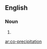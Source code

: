 ==English==

===Noun===
{{en-noun}}

# {{alternative spelling of|coprecipitation}}

[[ar:co-precipitation]]